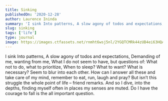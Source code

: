 ```yaml
---
title: Sinking
publishedOn: '2020-12-28'
author: Laurence Ininda
summary: 'I sink Into patterns, A slow agony of todos and expectations, Demanding of me, wanting from me, What I do not seem to have, but questions of: What not to do, what to prioritize, When to sleep?'
slug: sinking
tags: ['life']
type: journal
image: https://images.ctfassets.net/rnmht6wsj5nl/2YGQTCMRk44zUB4ei63HQA/27aca1937b8d8f695454e2c6035f11bf/sinking.jpg
---
```


I sink Into patterns, A slow agony of todos and expectations, Demanding of me, wanting from me, What I do not seem to have, but questions of: What not to do, what to prioritize, When to sleep? What to want? What is necessary? Seem to blur into each other. How can I answer all these and take care of my mind, remember to eat, run, laugh and pray? But isn’t this struggle the whole point of life – friend remarks. And so I dive, into the depths, finding myself often in places my senses are muted. Do I have the courage to fall is the all important question.
